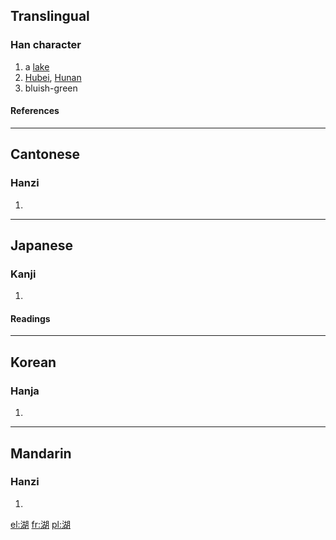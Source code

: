 ==Translingual==
===Han character===
{{Han char|rn=85|rad=水|as=09|sn=12|four=3712<sub>0</sub>|canj=水十口月 (EJRB)}}
# a [[lake]]
# [[Hubei]], [[Hunan]]
# bluish-green
====References====
{{Han ref|kx=0637.040|dkj=17836|dj=1044.050|hdz=31669.030|uh=6E56|ud=28246|bh=B4F2|bd=46322}}

----
==Cantonese==
===Hanzi===
{{yue-hanzi|jyut=|y=wu4}}
# {{defn|Cantonese}}

----
==Japanese==
===Kanji===
{{ja-kanji|grade=3|rs=水09}}
# {{defn|Japanese}} 
====Readings====
{{ja-readings|on=[[こ]] (ko)|kun=[[みずうみ]] (mizuumi)}}

----
==Korean==
===Hanja===
{{ko-hanja|hangeul=호|eumhun=|rv=ho|mr=ho|y=ho}}
# {{defn|Korean}}

----
==Mandarin==
===Hanzi===
{{cmn-hanzi|pin=[[hú]] ([[hu2]])|wg=hu<sup>2</sup>}}
# {{defn|Mandarin}}

[[el:湖]]
[[fr:湖]]
[[pl:湖]]
